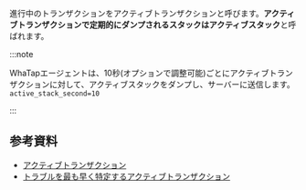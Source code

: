 進行中のトランザクションをアクティブトランザクションと呼びます。**アクティブトランザクションで定期的にダンプされるスタックはアクティブスタック**と呼ばれます。

:::note

WhaTapエージェントは、10秒(オプションで調整可能)ごとにアクティブトランザクションに対して、アクティブスタックをダンプし、サーバーに送信します。`active_stack_second=10`

:::


<Compactactivestacks />


<Backgroundthread />

## 参考資料

- [アクティブトランザクション](https://brunch.co.kr/@leedongins/152)  
- [トラブルを最も早く特定するアクティブトランザクション](https://brunch.co.kr/@leedongins/31)
